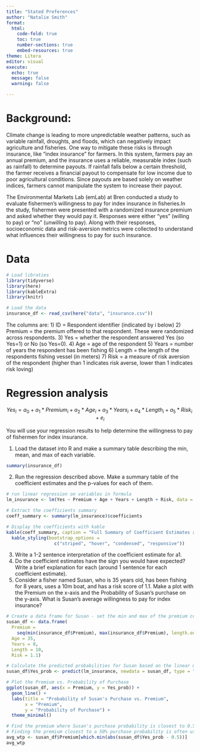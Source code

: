 ```yaml
---
title: "Stated Preferences"
author: "Natalie Smith"
format: 
  html:
    code-fold: true
    toc: true
    number-sections: true
    embed-resources: true
theme: Litera
editor: visual
execute:
  echo: true
  message: false
  warning: false

---
```


# Background:

Climate change is leading to more unpredictable weather patterns, such as variable rainfall, droughts, and floods, which can negatively impact agriculture and fisheries. One way to mitigate these risks is through insurance, like "index insurance" for farmers. In this system, farmers pay an annual premium, and the insurance uses a reliable, measurable index (such as rainfall) to determine payouts. If rainfall falls below a certain threshold, the farmer receives a financial payout to compensate for low income due to poor agricultural conditions. Since payouts are based solely on weather indices, farmers cannot manipulate the system to increase their payout.

The Environmental Markets Lab (emLab) at Bren conducted a study to evaluate fishermen’s willingness to pay for index insurance in fisheries.In the study, fishermen were presented with a randomized insurance premium and asked whether they would pay it. Responses were either "yes" (willing to pay) or "no" (unwilling to pay). Along with their responses, socioeconomic data and risk-aversion metrics were collected to understand what influences their willingness to pay for such insurance.

# Data

```r
# Load libraties
library(tidyverse)
library(here)
library(kableExtra)
library(knitr)

# Load the data
insurance_df <- read_csv(here("data", "insurance.csv"))

```

The columns are: 1) ID = Respondent identifier (indicated by i below) 2) Premium = the premium offered to that respondent. These were randomized across respondents. 3) Yes = whether the respondent answered Yes (so Yes=1) or No (so Yes=0). 4) Age = age of the respondent 5) Years = number of years the respondent has been fishing 6) Length = the length of the respondents fishing vessel (in meters) 7) Risk = a measure of risk aversion of the respondent (higher than 1 indicates risk averse, lower than 1 indicates risk loving)

# Regression analysis

$$
Yes_{i} = a_{0} + a_{1}*Premium_{i} + a_{2}*Age_{i} + a_{3}*Years_{i} + a_{4}*Length_{i} + a_{5}*Risk_{i} + e_{i}
$$

You will use your regression results to help determine the willingness to pay of fishermen for index insurance. 

1) Load the dataset into R and make a summary table describing the min, mean, and max of each variable. 
```r
summary(insurance_df)
```

2) Run the regression described above. Make a summary table of the coefficient estimates and the p-values for each of them. 
```r
# run linear regression on variables in formula
lm_insurance <- lm(Yes ~ Premium + Age + Years + Length + Risk, data = insurance_df)

# Extract the coefficients summary
coeff_summary <- summary(lm_insurance)$coefficients

# Display the coefficients with kable
kable(coeff_summary, caption = "Full Summary of Coefficient Estimates and P-values") %>% 
  kable_styling(bootstrap_options = 
                  c("striped", "hover", "condensed", "responsive"))
```

3) Write a 1-2 sentence interpretation of the coefficient estimate for a1. 
4) Do the coefficient estimates have the sign you would have expected? Write a brief explanation for each (around 1 sentence for each coefficient estimate). 
5) Consider a fisher named Susan, who is 35 years old, has been fishing for 8 years, uses a 10m boat, and has a risk score of 1.1. Make a plot with the Premium on the x-axis and the Probability of Susan’s purchase on the y-axis. What is Susan’s average willingness to pay for index insurance?
```r
# Create a data frame for Susan - set the min and max of the premium coulmn based on the insurance data and fix the other variables
susan_df <- data.frame(
  Premium = 
    seq(min(insurance_df$Premium), max(insurance_df$Premium), length.out = 100),
  Age = 35,
  Years = 8,
  Length = 10,
  Risk = 1.1)

# Calculate the predicted probabilities for Susan based on the linear model (lm_insurance) aka how likely is susan is to accept the insurance premium at different price points based on her profile. 
susan_df$Yes_prob <- predict(lm_insurance, newdata = susan_df, type = "response")

# Plot the Premium vs. Probability of Purchase
ggplot(susan_df, aes(x = Premium, y = Yes_prob)) +
  geom_line() +
  labs(title = "Probability of Susan's Purchase vs. Premium",
       x = "Premium",
       y = "Probability of Purchase") +
  theme_minimal()

# Find the premium where Susan's purchase probability is closest to 0.5
# Finding the premium closest to a 50% purchase probability is often used to assess an individual's average willingness to pay for a product. 
avg_wtp <- susan_df$Premium[which.min(abs(susan_df$Yes_prob - 0.5))]
avg_wtp

```

